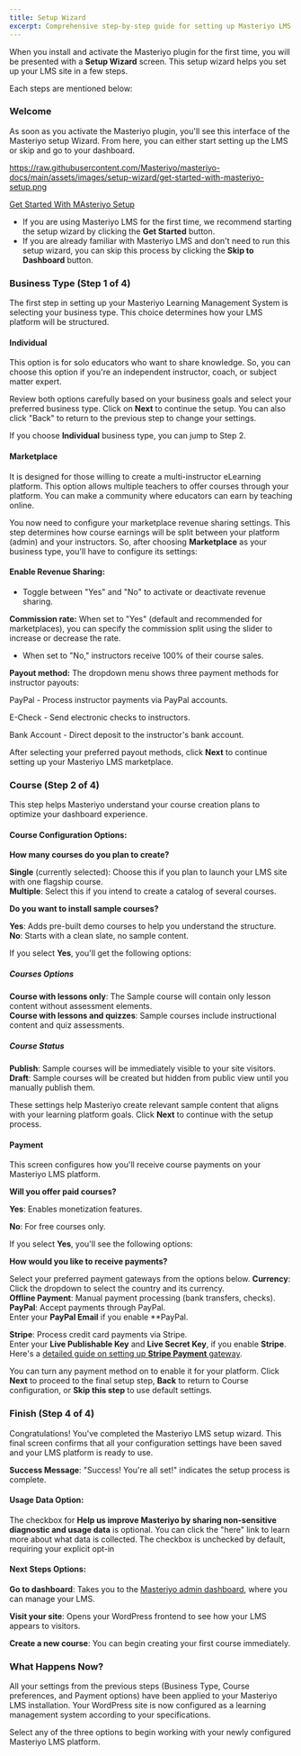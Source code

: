```yaml
---
title: Setup Wizard
excerpt: Comprehensive step-by-step guide for setting up Masteriyo LMS in WordPress. Learn how to continue with the Setup Wizard and configure other settings.
---
```


When you install and activate the Masteriyo plugin for the first time, you will be presented with a **Setup Wizard** screen. This setup wizard helps you set up your LMS site in a few steps.

Each steps are mentioned below:

### Welcome

As soon as you activate the Masteriyo plugin, you'll see this interface of the Masteriyo setup Wizard. From here, you can either start setting up the LMS or skip and go to your dashboard.

https://raw.githubusercontent.com/Masteriyo/masteriyo-docs/main/assets/images/setup-wizard/get-started-with-masteriyo-setup.png

[Get Started With MAsteriyo Setup](https://raw.githubusercontent.com/Masteriyo/masteriyo-docs/main/assets/images/setup-wizard/get-started-with-masteriyo-setup.png)

- If you are using Masteriyo LMS for the first time, we recommend starting the setup wizard by clicking the **Get Started** button.
- If you are already familiar with Masteriyo LMS and don't need to run this setup wizard, you can skip this process by clicking the **Skip to Dashboard** button.

### Business Type (Step 1 of 4)

The first step in setting up your Masteriyo Learning Management System is selecting your business type. This choice determines how your LMS platform will be structured.

#### Individual
This option is for solo educators who want to share knowledge. So, you can choose this option if you're an independent instructor, coach, or subject matter expert.

Review both options carefully based on your business goals and select your preferred business type. Click on **Next** to continue the setup. You can also click "Back" to return to the previous step to change your settings. 

If you choose **Individual** business type, you can jump to Step 2.

#### Marketplace
It is designed for those willing to create a multi-instructor eLearning platform. This option allows multiple teachers to offer courses through your platform. You can make a community where educators can earn by teaching online. 

You now need to configure your marketplace revenue sharing settings. This step determines how course earnings will be split between your platform (admin) and your instructors. So, after choosing **Marketplace** as your business type, you'll have to configure its settings:

#### Enable Revenue Sharing:

- Toggle between "Yes" and "No" to activate or deactivate revenue sharing. 

**Commission rate:** When set to "Yes" (default and recommended for marketplaces), you can specify the commission split using the slider to increase or decrease the rate. 
- When set to "No," instructors receive 100% of their course sales. 

**Payout method:** The dropdown menu shows three payment methods for instructor payouts:

PayPal - Process instructor payments via PayPal accounts.  

E-Check - Send electronic checks to instructors.  

Bank Account - Direct deposit to the instructor's bank account.  

After selecting your preferred payout methods, click **Next** to continue setting up your Masteriyo LMS marketplace.

### Course (Step 2 of 4)

This step helps Masteriyo understand your course creation plans to optimize your dashboard experience.

#### Course Configuration Options:
**How many courses do you plan to create?** 

**Single** (currently selected): Choose this if you plan to launch your LMS site with one flagship course.  
**Multiple**: Select this if you intend to create a catalog of several courses.

**Do you want to install sample courses?**

**Yes**: Adds pre-built demo courses to help you understand the structure.   
**No**: Starts with a clean slate, no sample content.  

If you select **Yes**, you'll get the following options: 


##### Courses Options
**Course with lessons only**: The Sample course will contain only lesson content without assessment elements.  
**Course with lessons and quizzes**:  Sample courses include instructional content and quiz assessments.

##### Course Status
**Publish**: Sample courses will be immediately visible to your site visitors.   
**Draft**: Sample courses will be created but hidden from public view until you manually publish them.

These settings help Masteriyo create relevant sample content that aligns with your learning platform goals. Click **Next** to continue with the setup process.


#### Payment
This screen configures how you'll receive course payments on your Masteriyo LMS platform. 

**Will you offer paid courses?**

**Yes**: Enables monetization features.   

**No**: For free courses only. 

If you select **Yes**, you'll see the following options:

**How would you like to receive payments?**

Select your preferred payment gateways from the options below. 
  **Currency**: Click the dropdown to select the country and its currency.  
  **Offline Payment**: Manual payment processing (bank transfers, checks).  
  **PayPal**: Accept payments through PayPal.  
    Enter your **PayPal Email** if you enable **PayPal.   

  **Stripe**: Process credit card payments via Stripe.   
    Enter your **Live Publishable Key** and **Live Secret Key**, if you enable **Stripe**. Here's a [detailed guide on setting up **Stripe Payment** gateway](https://docs.masteriyo.com/free-addons/stripe-payment-gateway). 

You can turn any payment method on to enable it for your platform. Click **Next** to proceed to the final setup step, **Back** to return to Course configuration, or **Skip this step** to use default settings.

### Finish (Step 4 of 4)
Congratulations! You've completed the Masteriyo LMS setup wizard. This final screen confirms that all your configuration settings have been saved and your LMS platform is ready to use. 

**Success Message**: "Success! You're all set!" indicates the setup process is complete. 

#### Usage Data Option:

The checkbox for **Help us improve Masteriyo by sharing non-sensitive diagnostic and usage data** is optional. You can click the "here" link to learn more about what data is collected.
The checkbox is unchecked by default, requiring your explicit opt-in

#### Next Steps Options:
**Go to dashboard**: Takes you to the [Masteriyo admin dashboard](https://docs.masteriyo.com/getting-started/masteriyo-dashboard), where you can manage your LMS.

**Visit your site**: Opens your WordPress frontend to see how your LMS appears to visitors.

**Create a new course**: You can begin creating your first course immediately.

### What Happens Now?
All your settings from the previous steps (Business Type, Course preferences, and Payment options) have been applied to your Masteriyo LMS installation. Your WordPress site is now configured as a learning management system according to your specifications. 

Select any of the three options to begin working with your newly configured Masteriyo LMS platform.
